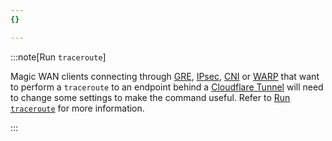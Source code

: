 ```yaml
---
{}

---
```


:::note[​​Run <code>traceroute</code>]


Magic WAN clients connecting through [GRE](/magic-wan/configuration/manually/how-to/configure-tunnels/), [IPsec](/magic-wan/configuration/manually/how-to/configure-tunnels/), [CNI](/network-interconnect/) or [WARP](/cloudflare-one/connections/connect-devices/warp/) that want to perform a `traceroute` to an endpoint behind a [Cloudflare Tunnel](/cloudflare-one/connections/connect-networks/) will need to change some settings to make the command useful. Refer to [Run `traceroute`](/magic-wan/configuration/manually/how-to/traceroute/) for more information.


:::
